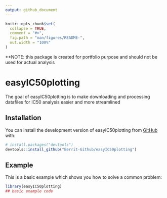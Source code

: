 ```yaml
---
output: github_document
---
```


<!-- README.md is generated from README.Rmd. Please edit that file -->

```r
knitr::opts_chunk$set(
  collapse = TRUE,
  comment = "#>",
  fig.path = "man/figures/README-",
  out.width = "100%"
)
```


**NOTE: this package is created for portfolio purpose and should not be used for actual analysis

# easyIC50plotting

<!-- badges: start -->
<!-- badges: end -->

The goal of easyIC50plotting is to make downloading and processing datafiles for IC50 analysis easier and more streamlined

## Installation

You can install the development version of easyIC50plotting from [GitHub](https://github.com/) with:

``` r
# install.packages("devtools")
devtools::install_github("Berrit-Github/easyIC50plotting")
```

## Example

This is a basic example which shows you how to solve a common problem:

```r
library(easyIC50plotting)
## basic example code
```


